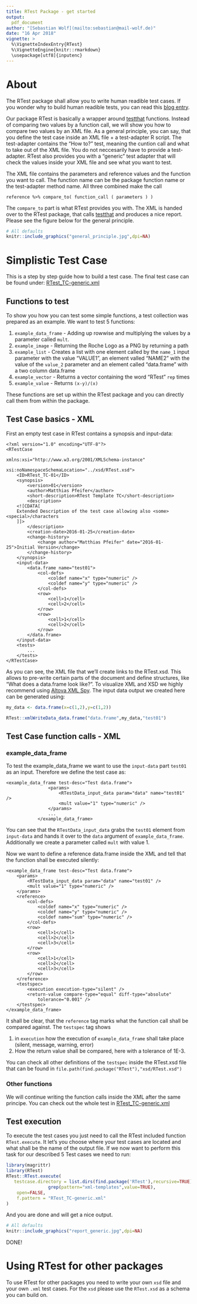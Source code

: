 ---
title: RTest Package - get started
output:
  pdf_document
author: "[Sebastian Wolf](mailto:sebastian@mail-wolf.de)"
date: "16 Apr 2018"
vignette: >
  %\VignetteIndexEntry{RTest}
  %\VignetteEngine{knitr::rmarkdown}
  \usepackage[utf8]{inputenc}
---

# About

The RTest package shall allow you to write human readible test cases. If you
wonder why to build human readible tests, you can read this [blog
entry](https://medium.com/datadriveninvestor/why-do-we-need-human-readable-tests-for-a-programming-language-1786d552f450).

Our package RTest is basically a wrapper around
[testthat](http://testthat.r-lib.org) functions. Instead of comparing two values
by a function call, we will show you how to compare two values by an XML file.
As a general principle, you can say, that you define the test case inside an
XML file + a test-adapter R script. The test-adapter contains the "How to?"
test, meaning the cuntion call and what to take out of the XML file. You
do not neccesarily have to provide a test-adapter. RTest also provides
you with a "generic" test adapter that will check the values inside
your XML file and see what you want to test.

The XML file contains the parameters and reference values and 
the function you want to call. The function name can be the
package function name or the test-adapter method name. All three
combined make the call

```
reference %>% compare_to( function_call ( parameters ) )
```

The `compare_to` part is what RTest provides you with.
The XML is handed over
to the RTest package, that calls [testthat](http://testthat.r-lib.org) and
produces a nice report. Please see the figure below for the general principle.

```{r, eval = TRUE, echo = FALSE}
# All defaults
knitr::include_graphics("general_principle.jpg",dpi=NA)
```

# Simplistic Test Case

This is a step by step guide how to build a test case. The final test case can
be found under: [RTest_TC-generic.xml](RTest_TC-generic.xml)

## Functions to test

To show you how you can test some simple functions, a test collection 
was prepared as an example. We want to test 5 functions:

1) `example_data_frame` - Adding up rowwise and multiplying the values
  by a parameter called `mult`.
2) `example_image` - Returning the Roche Logo as a PNG by returning
     a path
3) `example_list` - Creates a list with one element called by the `name_1` 
   input parameter with the value "VALUE1", an element valled "NAME2" with the
   value of the `value_2` parameter and an element called "data.frame"
   with a two column data.frame
4) `example_vector` - Returns a vector containing the word "RTest" `rep` times
5) `example_value` - Returns `(x-y)/(x)`

These functions are set up within the RTest package and you can directly
call them from within the package.


## Test Case basics - XML


First an empty test case in RTest contains a synopsis and input-data: 

```
<?xml version="1.0" encoding="UTF-8"?>
<RTestCase 

xmlns:xsi="http://www.w3.org/2001/XMLSchema-instance" 

xsi:noNamespaceSchemaLocation="../xsd/RTest.xsd">
	<ID>RTest_TC-01</ID>
	<synopsis>
		<version>01</version>
		<author>Matthias Pfeifer</author>
		<short-description>RTest Template TC</short-description>
		<description>
    <![CDATA[
    Extended Description of the test case allowing also <some><special>/characters
    ]]>
		</description>
		<creation-date>2016-01-25</creation-date>
		<change-history>
			<change author="Matthias Pfeifer" date="2016-01-25">Initial Version</change>
		</change-history>
	</synopsis>
	<input-data>
		<data.frame name="test01">
			<col-defs>
				<coldef name="x" type="numeric" />
				<coldef name="y" type="numeric" />
			</col-defs>
			<row>
				<cell>1</cell>
				<cell>2</cell>
			</row>
			<row>
				<cell>1</cell>
				<cell>2</cell>
			</row>
		</data.frame>
	</input-data>
	<tests>
		...
	</tests>
</RTestCase>

```


As you can see, the XML file that we'll create links to the RTest.xsd. This
allows to pre-write certain parts of the document and define structures, like
"What does a data.frame look like?". To visualize XML and XSD we highly
recommend using [Altova XML Spy](https://www.altova.com/xmlspy-xml-editor). The
input data output we created here can be generated using:


```{r, eval = TRUE, echo = TRUE}

my_data <- data.frame(x=c(1,2),y=c(1,2))

RTest::xmlWriteData_data.frame("data.frame",my_data,"test01")

```

## Test Case function calls - XML

### example_data_frame

To test the example_data_frame we want to use the `input-data` part
`test01` as an input. Therefore we define the test case as:

```
<example_data_frame test-desc="Test data.frame">
				<params>
					<RTestData_input_data param="data" name="test01" />
					<mult value="1" type="numeric" />
				</params>
				...
			</example_data_frame>

```

You can see that the `RTestData_input_data` grabs the `test01` element
from `input-data` and hands it over to the `data` argument of 
`example_data_frame`. Additionally we create a parameter called `mult` 
with value 1.

Now we want to define a reference data.frame inside the XML and tell
that the function shall be executed silently:

```
<example_data_frame test-desc="Test data.frame">
	<params>
		<RTestData_input_data param="data" name="test01" />
		<mult value="1" type="numeric" />
	</params>
	<reference>
		<col-defs>
			<coldef name="x" type="numeric" />
			<coldef name="y" type="numeric" />
			<coldef name="sum" type="numeric" />
		</col-defs>
		<row>
			<cell>1</cell>
			<cell>2</cell>
			<cell>3</cell>
		</row>
		<row>
			<cell>1</cell>
			<cell>2</cell>
			<cell>3</cell>
		</row>
	</reference>
	<testspec>
		<execution execution-type="silent" />
		<return-value compare-type="equal" diff-type="absolute"
			tolerance="0.001" />
	</testspec>
</example_data_frame>
```

It shall be clear, that the `reference` tag marks what the 
function call shall be compared against. The `testspec` tag
shows

1) in `execution` how the execution of `example_data_frame` shall
  take place (silent, message, warning, error)
2) How the return value shall be compared, here with a tolerance
    of 1E-3.
    
You can check all other definitions of the `testspec` inside the
RTest.xsd file that can be found in `file.path(find.package("RTest"),"xsd/RTest.xsd")`

### Other functions

We will continue writing the function calls inside the XML
after the same principe. You can check out the whole test
in [RTest_TC-generic.xml](RTest_TC-generic.xml)

## Test execution

To execute the test cases you just need to call the
RTest included function `RTest.execute`. It let's you
choose where your test cases are located and what
shall be the name of the output file. If we now
want to perform this task for our described
5 Test cases we need to run:

```{r, eval = TRUE, echo = TRUE, message = FALSE, warning=FALSE}
library(magrittr)
library(RTest)
RTest::RTest.execute(
   testcase.directory = list.dirs(find.package('RTest'),recursive=TRUE) %>% 
 				grep(pattern="xml-templates",value=TRUE),
 	open=FALSE,
    f.pattern = "RTest_TC-generic.xml"
)
```

And you are done and will get a nice output.

```{r, eval = TRUE, echo = FALSE}
# All defaults
knitr::include_graphics("report_generic.jpg",dpi=NA)
```

DONE!

# Using RTest for other packages

To use RTest for other packages you need to write your own `xsd` file
and your own `.xml` test cases. For the `xsd` please use the
`RTest.xsd` as a schema you can build on.